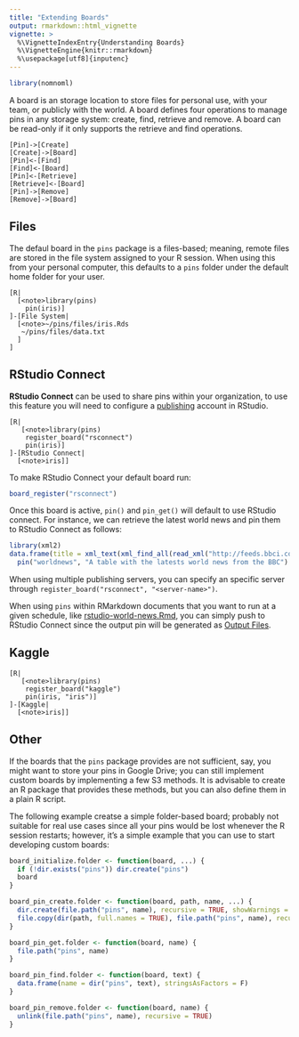```yaml
---
title: "Extending Boards"
output: rmarkdown::html_vignette
vignette: >
  %\VignetteIndexEntry{Understanding Boards}
  %\VignetteEngine{knitr::rmarkdown}
  %\usepackage[utf8]{inputenc}
---
```


```r
library(nomnoml)
```

A board is an storage location to store files for personal use, with your team, or publicly with the world. A board defines four operations to manage pins in any storage system: create, find, retrieve and remove. A board can be read-only if it only supports the retrieve and find operations.

```nomnoml
[Pin]->[Create]
[Create]->[Board]
[Pin]<-[Find]
[Find]<-[Board]
[Pin]<-[Retrieve]
[Retrieve]<-[Board]
[Pin]->[Remove]
[Remove]->[Board]
```

## Files

The defaul board in the `pins` package is a files-based; meaning, remote files are stored in the file system assigned to your R session. When using this from your personal computer, this defaults to a `pins` folder under the default home folder for your user.

```nomnoml
[R|
  [<note>library(pins)
    pin(iris)]
]-[File System|
  [<note>~/pins/files/iris.Rds
   ~/pins/files/data.txt
  ]
]
```

## RStudio Connect

**RStudio Connect** can be used to share pins within your organization, to
use this feature you will need to configure a [publishing](https://docs.rstudio.com/connect/user/publishing.html)
account in RStudio.

```nomnoml
[R|
   [<note>library(pins)
    register_board("rsconnect")
    pin(iris)]
]-[RStudio Connect|
  [<note>iris]]
```

To make RStudio Connect your default board run:

```r
board_register("rsconnect")
```

Once this board is active, `pin()` and `pin_get()` will default to use RStudio connect. For instance, we can retrieve the latest world news and pin them to RStudio Connect as follows:

```r
library(xml2)
data.frame(title = xml_text(xml_find_all(read_xml("http://feeds.bbci.co.uk/news/rss.xml"), "///item/title/node()"))) %>%
  pin("worldnews", "A table with the latests world news from the BBC")
```

When using multiple publishing servers, you can specify an specific server through `register_board("rsconnect", "<server-name>")`.

When using `pins` within RMarkdown documents that you want to run at a given schedule, like [rstudio-world-news.Rmd](https://github.com/rstudio/pins/blob/master/examples/rstudio-world-news.Rmd), you can simply push to RStudio Connect since the output pin will be generated as [Output Files](https://docs.rstudio.com/connect/user/r-markdown.html#r-markdown-output-files).

## Kaggle

```nomnoml
[R|
   [<note>library(pins)
    register_board("kaggle")
    pin(iris, "iris")]
]-[Kaggle|
  [<note>iris]]
```

## Other

If the boards that the `pins` package provides are not sufficient, say, you might want to store your pins in Google Drive; you can still implement custom boards by implementing a few S3 methods. It is advisable to create an R package that provides these methods, but you can also define them in a plain R script.

The following example creatse a simple folder-based board; probably not suitable for real use cases since all your pins would be lost whenever the R session restarts; however, it's a simple example that you can use to start developing custom boards:

```r
board_initialize.folder <- function(board, ...) {
  if (!dir.exists("pins")) dir.create("pins")
  board
}

board_pin_create.folder <- function(board, path, name, ...) {
  dir.create(file.path("pins", name), recursive = TRUE, showWarnings = FALSE)
  file.copy(dir(path, full.names = TRUE), file.path("pins", name), recursive = TRUE)
}

board_pin_get.folder <- function(board, name) {
  file.path("pins", name)
}

board_pin_find.folder <- function(board, text) {
  data.frame(name = dir("pins", text), stringsAsFactors = F)
}

board_pin_remove.folder <- function(board, name) {
  unlink(file.path("pins", name), recursive = TRUE)
}
```
